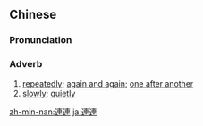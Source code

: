 {{also|连连}}
==Chinese==
{{zh-forms|s=连连}}

===Pronunciation===
{{zh-pron
|m=liánlián
|c=lin4 lin4
|h=pfs=lièn-lièn
|mn=liân-liân
|cat=adv
}}

===Adverb===
{{zh-adv}}

# [[repeatedly]]; [[again and again]]; [[one after another]]
# [[slowly]]; [[quietly]]

{{zh-cat|Advanced}}

[[zh-min-nan:連連]]
[[ja:連連]]